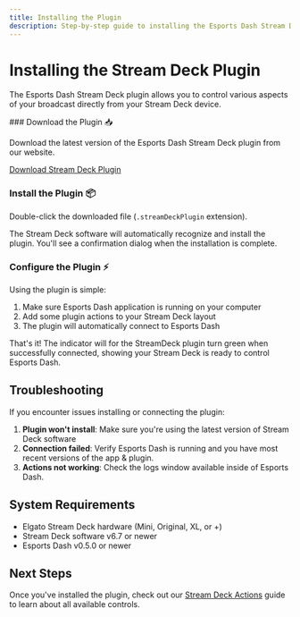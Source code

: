 ```yaml
---
title: Installing the Plugin
description: Step-by-step guide to installing the Esports Dash Stream Deck plugin
---
```



# Installing the Stream Deck Plugin

The Esports Dash Stream Deck plugin allows you to control various aspects of your broadcast directly from your Stream Deck device.

<Steps>
### Download the Plugin 📥

Download the latest version of the Esports Dash Stream Deck plugin from our website.

[Download Stream Deck Plugin](https://marketplace.elgato.com/product/esportsdash-controller-51b8ead4-f437-4ba3-b681-66ee0b38b739)

### Install the Plugin 📦

Double-click the downloaded file (`.streamDeckPlugin` extension).

The Stream Deck software will automatically recognize and install the plugin. You'll see a confirmation dialog when the installation is complete.

### Configure the Plugin ⚡

Using the plugin is simple:

1. Make sure Esports Dash application is running on your computer
2. Add some plugin actions to your Stream Deck layout
3. The plugin will automatically connect to Esports Dash

That's it! The indicator will for the StreamDeck plugin turn green when successfully connected, showing your Stream Deck is ready to control Esports Dash.
</Steps>

## Troubleshooting

If you encounter issues installing or connecting the plugin:

1. **Plugin won't install**: Make sure you're using the latest version of Stream Deck software
2. **Connection failed**: Verify Esports Dash is running and you have most recent versions of the app & plugin.
3. **Actions not working**: Check the logs window available inside of Esports Dash.

## System Requirements

- Elgato Stream Deck hardware (Mini, Original, XL, or +)
- Stream Deck software v6.7 or newer
- Esports Dash v0.5.0 or newer

## Next Steps

Once you've installed the plugin, check out our [Stream Deck Actions](/StreamDeck/streamdeckcontrols) guide to learn about all available controls.
